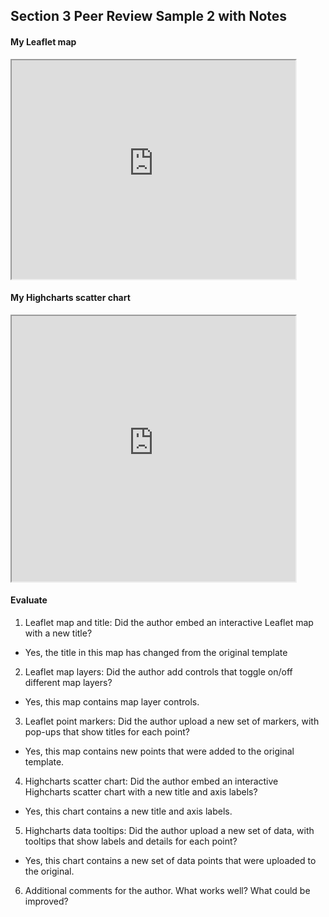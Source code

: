 ## Section 3 Peer Review Sample 2 with Notes

#### My Leaflet map
<iframe src="https://datavizforall.github.io/leaflet-map-simple-instructor-sample" width="90%" height=350></iframe>

#### My Highcharts scatter chart
<iframe src="https://datavizforall.github.io/highcharts-scatter-csv-instructor-sample" width="90%" height=425></iframe>

#### Evaluate
1. Leaflet map and title: Did the author embed an interactive Leaflet map with a new title?
  - Yes, the title in this map has changed from the original template

2. Leaflet map layers: Did the author add controls that toggle on/off different map layers?
  - Yes, this map contains map layer controls.

3. Leaflet point markers: Did the author upload a new set of markers, with pop-ups that show titles for each point?
  - Yes, this map contains new points that were added to the original template.

4. Highcharts scatter chart: Did the author embed an interactive Highcharts scatter chart with a new title and axis labels?
  - Yes, this chart contains a new title and axis labels.

5. Highcharts data tooltips: Did the author upload a new set of data, with tooltips that show labels and details for each point?
  - Yes, this chart contains a new set of data points that were uploaded to the original.

6. Additional comments for the author. What works well? What could be improved?
